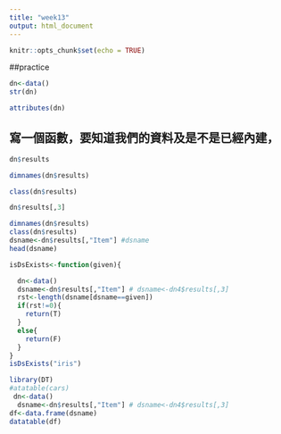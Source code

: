 ```yaml
---
title: "week13"
output: html_document
---
```


```r
knitr::opts_chunk$set(echo = TRUE)
```

##practice

```r
dn<-data()
str(dn)
```
```r
attributes(dn)
```
## 寫一個函數，要知道我們的資料及是不是已經內建，

```r
dn$results
```

```r
dimnames(dn$results)
```

```r
class(dn$results)
```
```r
dn$results[,3]
```

```r
dimnames(dn$results)
class(dn$results)
dsname<-dn$results[,"Item"] #dsname
head(dsname)
```
```r
isDsExists<-function(given){

  dn<-data()
  dsname<-dn$results[,"Item"] # dsname<-dn4$results[,3]
  rst<-length(dsname[dsname==given])
  if(rst!=0){
    return(T)
  }
  else{
    return(F)
  }
}
isDsExists("iris")


```

```r
library(DT)
#atatable(cars)
 dn<-data()
  dsname<-dn$results[,"Item"] # dsname<-dn4$results[,3]
df<-data.frame(dsname)
datatable(df)
```
